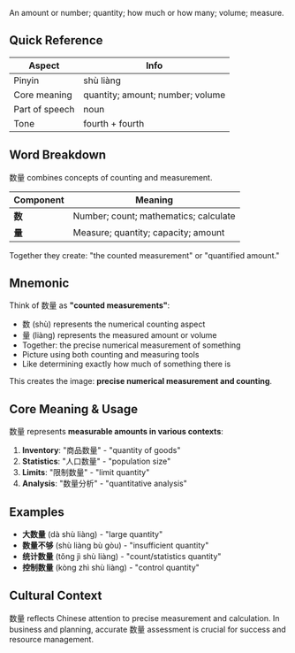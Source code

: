 An amount or number; quantity; how much or how many; volume; measure.

## Quick Reference

| Aspect         | Info                             |
| -------------- | -------------------------------- |
| Pinyin         | shù liàng                        |
| Core meaning   | quantity; amount; number; volume |
| Part of speech | noun                             |
| Tone           | fourth + fourth                  |

## Word Breakdown

数量 combines concepts of counting and measurement.

| Component | Meaning                               |
| --------- | ------------------------------------- |
| **数**    | Number; count; mathematics; calculate |
| **量**    | Measure; quantity; capacity; amount   |

Together they create: "the counted measurement" or "quantified amount."

## Mnemonic

Think of 数量 as **"counted measurements"**:

- 数 (shù) represents the numerical counting aspect
- 量 (liàng) represents the measured amount or volume
- Together: the precise numerical measurement of something
- Picture using both counting and measuring tools
- Like determining exactly how much of something there is

This creates the image: **precise numerical measurement and counting**.

## Core Meaning & Usage

数量 represents **measurable amounts in various contexts**:

1. **Inventory**: "商品数量" - "quantity of goods"
2. **Statistics**: "人口数量" - "population size"
3. **Limits**: "限制数量" - "limit quantity"
4. **Analysis**: "数量分析" - "quantitative analysis"

## Examples

- **大数量** (dà shù liàng) - "large quantity"
- **数量不够** (shù liàng bù gòu) - "insufficient quantity"
- **统计数量** (tǒng jì shù liàng) - "count/statistics quantity"
- **控制数量** (kòng zhì shù liàng) - "control quantity"

## Cultural Context

数量 reflects Chinese attention to precise measurement and calculation. In business and planning,
accurate 数量 assessment is crucial for success and resource management.
